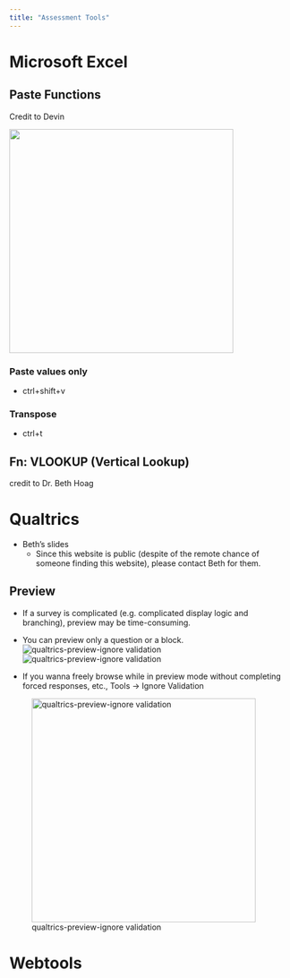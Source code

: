 ```yaml
---
title: "Assessment Tools"
---
```


# Microsoft Excel

## Paste Functions

Credit to Devin

![](images/excel-paste.png){width="400"}

### Paste values only

- ctrl+shift+v

### Transpose

- ctrl+t




## Fn: VLOOKUP (Vertical Lookup)

credit to Dr. Beth Hoag

# Qualtrics

-   Beth's slides
    -   Since this website is public (despite of the remote chance of someone finding this website), please contact Beth for them.

## Preview

-   If a survey is complicated (e.g. complicated display logic and branching), preview may be time-consuming.

-   You can preview only a question or a block. ![qualtrics-preview-ignore validation](pictures/qualtrics-preview%20question.png) ![qualtrics-preview-ignore validation](pictures/qualtrics-preview%20block.png)

-   If you wanna freely browse while in preview mode without completing forced responses, etc., Tools -\> Ignore Validation

![qualtrics-preview-ignore validation](pictures/qualtrics-preview-ignore%20validation.png){width="400"}

# Webtools
